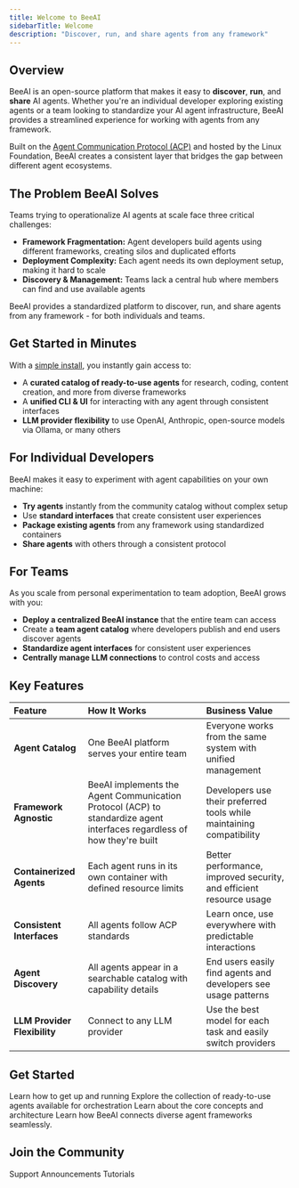 ```yaml
---
title: Welcome to BeeAI
sidebarTitle: Welcome
description: "Discover, run, and share agents from any framework"
---
```


## Overview 

BeeAI is an open-source platform that makes it easy to **discover**, **run**, and **share** AI agents. Whether you're an individual developer exploring existing agents or a team looking to standardize your AI agent infrastructure, BeeAI provides a streamlined experience for working with agents from any framework.

Built on the [Agent Communication Protocol (ACP)](https://agentcommunicationprotocol.dev/) and hosted by the Linux Foundation, BeeAI creates a consistent layer that bridges the gap between different agent ecosystems.

## The Problem BeeAI Solves

Teams trying to operationalize AI agents at scale face three critical challenges:
- **Framework Fragmentation:** Agent developers build agents using different frameworks, creating silos and duplicated efforts
- **Deployment Complexity:** Each agent needs its own deployment setup, making it hard to scale
- **Discovery & Management:** Teams lack a central hub where members can find and use available agents

BeeAI provides a standardized platform to discover, run, and share agents from any framework - for both individuals and teams.

## Get Started in Minutes

With a [simple install](/quickstart), you instantly gain access to:
- A **curated catalog of ready-to-use agents** for research, coding, content creation, and more from diverse frameworks
- A **unified CLI & UI** for interacting with any agent through consistent interfaces
- **LLM provider flexibility** to use OpenAI, Anthropic, open-source models via Ollama, or many others

## For Individual Developers

BeeAI makes it easy to experiment with agent capabilities on your own machine:

- **Try agents** instantly from the community catalog without complex setup
- Use **standard interfaces** that create consistent user experiences
- **Package existing agents** from any framework using standardized containers
- **Share agents** with others through a consistent protocol

## For Teams

As you scale from personal experimentation to team adoption, BeeAI grows with you:
- **Deploy a centralized BeeAI instance** that the entire team can access
- Create a **team agent catalog** where developers publish and end users discover agents
- **Standardize agent interfaces** for consistent user experiences
- **Centrally manage LLM connections** to control costs and access

## Key Features

| Feature | How It Works | Business Value |
| :------ | :----------- | :------------- |
| **Agent Catalog** | One BeeAI platform serves your entire team | Everyone works from the same system with unified management |
| **Framework Agnostic** | BeeAI implements the Agent Communication Protocol (ACP) to standardize agent interfaces regardless of how they're built | Developers use their preferred tools while maintaining compatibility |
| **Containerized Agents** | Each agent runs in its own container with defined resource limits | Better performance, improved security, and efficient resource usage |
| **Consistent Interfaces** | All agents follow ACP standards | Learn once, use everywhere with predictable interactions |
| **Agent Discovery** | All agents appear in a searchable catalog with capability details | End users easily find agents and developers see usage patterns |
| **LLM Provider Flexibility** | Connect to any LLM provider | Use the best model for each task and easily switch providers |

## Get Started

<CardGroup cols={2}>
  <Card title="Quickstart" icon="rocket" href="/introduction/quickstart">
    Learn how to get up and running
  </Card>
  <Card title="Agent Library" icon="robot" href="https://beeai.dev/agents">
    Explore the collection of ready-to-use agents available for orchestration
  </Card>
  <Card title="Architecture" icon="sitemap" href="/concepts/architecture">
    Learn about the core concepts and architecture
  </Card>
  <Card
    title="Agent Communication Protocol"
    icon="network-wired"
    href="https://agentcommunicationprotocol.dev"
  >
    Learn how BeeAI connects diverse agent frameworks seamlessly.
  </Card>
</CardGroup>

## Join the Community

<CardGroup cols={3}>
  <Card title="Discord" icon="discord" href="https://discord.gg/NradeA6ZNF">
    Support
  </Card>
  <Card
    title="Bluesky"
    icon="bluesky"
    href="https://bsky.app/profile/beeaiagents.bsky.social"
  >
    Announcements
  </Card>
  <Card title="Youtube" icon="youtube" href="https://youtube.com/@BeeAIAgents">
    Tutorials
  </Card>
</CardGroup>
